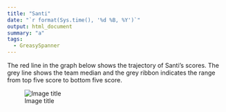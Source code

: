 ```yaml
---
title: "Santi"
date: "`r format(Sys.time(), '%d %B, %Y')`"
output: html_document
summary: "a"
tags:
  - GreasySpanner
---
```


The red line in the graph below shows the trajectory of Santi's scores. The grey line shows the team median and the grey ribbon indicates the range from top five score to bottom five score.

![Image title](Santi.jpg)
